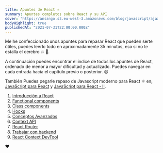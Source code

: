 ```yaml
---
title: Apuntes de React ⚛️
summary: Apuntes completos sobre React y su API
cover: "https://ansango.s3.eu-west-3.amazonaws.com/blog/javascript/ajax/2048x1365.webp"
bodyHighlight: true
publishedAt: "2021-07-31T22:00:00.000Z"
---
```


Me he confeccionado unos apuntes para repasar React que pueden serte útiles, puedes leerlo todo en aproximadamente 35 minutos, eso si no te estalla el cerebro 💥 🧠.

A continuación puedes encontrar el índice de todos los apuntes de React, ordenado de menor a mayor dificultad y actualizado. Puedes navegar en cada entrada hacia el capítulo previo o posterior. 😄

También Puedes pegarle repaso de Javascript moderno para React ⚛️ en, [JavaScript para React](/blog/javascript/js-react-uno) y [JavaScript para React - II](/blog/javascript/js-react-dos).

1. [Introducción a React](/blog/react/intro)
2. [Functional components](/blog/react/functional-components)
3. [Class components](/blog/react/class-components)
4. [Hooks](/blog/react/hooks)
5. [Conceptos Avanzados](/blog/react/conceptos-avanzados)
6. [Context API](/blog/react/context-api)
7. [React Router](/blog/react/router)
8. [Trabajar con backend](/blog/react/backend)
9. [React Context DevTool](/blog/react/context-devtool)

❤️

